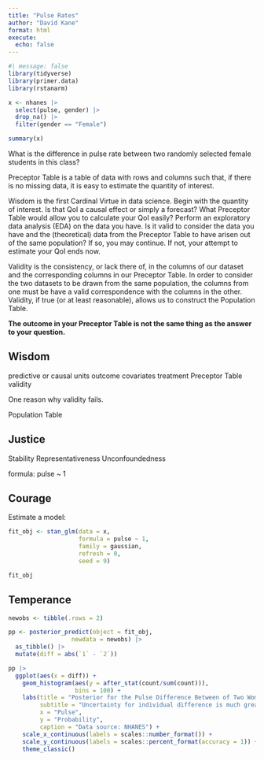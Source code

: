 ```yaml
---
title: "Pulse Rates"
author: "David Kane"
format: html
execute: 
  echo: false
---
```


```r
#| message: false
library(tidyverse)
library(primer.data)
library(rstanarm)
```


```r
x <- nhanes |> 
  select(pulse, gender) |> 
  drop_na() |> 
  filter(gender == "Female")
```


```r
summary(x)
```

What is the difference in pulse rate between two randomly selected female students in this class?

Preceptor Table is a table of data with rows and columns such that, if there is no missing data, it is easy to estimate the quantity of interest.

Wisdom is the first Cardinal Virtue in data science. Begin with the quantity of interest. Is that QoI a causal effect or simply a forecast? What Preceptor Table would allow you to calculate your QoI easily? Perform an exploratory data analysis (EDA) on the data you have. Is it valid to consider the data you have and the (theoretical) data from the Preceptor Table to have arisen out of the same population? If so, you may continue. If not, your attempt to estimate your QoI ends now.

Validity is the consistency, or lack there of, in the columns of our dataset and the corresponding columns in our Preceptor Table. In order to consider the two datasets to be drawn from the same population, the columns from one must be have a valid correspondence with the columns in the other. Validity, if true (or at least reasonable), allows us to construct the Population Table.


**The outcome in your Preceptor Table is not the same thing as the answer to your question.**

## Wisdom

predictive or causal
units
outcome
covariates
treatment
Preceptor Table
validity

One reason why validity fails.

Population Table

## Justice

Stability
Representativeness
Unconfoundedness


formula: pulse ~ 1

## Courage

Estimate a model:

```r
fit_obj <- stan_glm(data = x, 
                    formula = pulse ~ 1, 
                    family = gaussian, 
                    refresh = 0,
                    seed = 9)
```


```r
fit_obj
```



## Temperance

```r
newobs <- tibble(.rows = 2)

pp <- posterior_predict(object = fit_obj,
                  newdata = newobs) |> 
  as_tibble() |> 
  mutate(diff = abs(`1` - `2`))

```

```r
pp |> 
  ggplot(aes(x = diff)) +
    geom_histogram(aes(y = after_stat(count/sum(count))),
                   bins = 100) +
    labs(title = "Posterior for the Pulse Difference Between of Two Women",
         subtitle = "Uncertainty for individual difference is much greater than for the expected value",
         x = "Pulse",
         y = "Probability",
         caption = "Data source: NHANES") + 
    scale_x_continuous(labels = scales::number_format()) +
    scale_y_continuous(labels = scales::percent_format(accuracy = 1)) +
    theme_classic()
```



